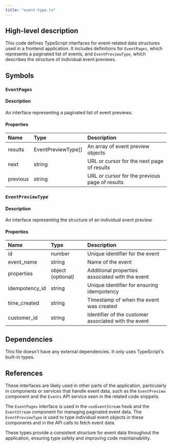 ```yaml
---
title: "event-type.ts"
---
```


## High-level description
This code defines TypeScript interfaces for event-related data structures used in a frontend application. It includes definitions for `EventPages`, which represents a paginated list of events, and `EventPreviewType`, which describes the structure of individual event previews.

## Symbols

### `EventPages`
#### Description
An interface representing a paginated list of event previews.

#### Properties
| Name | Type | Description |
|:-----|:-----|:------------|
| results | EventPreviewType[] | An array of event preview objects |
| next | string | URL or cursor for the next page of results |
| previous | string | URL or cursor for the previous page of results |

### `EventPreviewType`
#### Description
An interface representing the structure of an individual event preview.

#### Properties
| Name | Type | Description |
|:-----|:-----|:------------|
| id | number | Unique identifier for the event |
| event_name | string | Name of the event |
| properties | object (optional) | Additional properties associated with the event |
| idempotency_id | string | Unique identifier for ensuring idempotency |
| time_created | string | Timestamp of when the event was created |
| customer_id | string | Identifier of the customer associated with the event |

## Dependencies
This file doesn't have any external dependencies. It only uses TypeScript's built-in types.

## References
These interfaces are likely used in other parts of the application, particularly in components or services that handle event data, such as the `EventPreview` component and the `Events` API service seen in the related code snippets.

The `EventPages` interface is used in the `useEventStream` hook and the `EventStream` component for managing paginated event data. The `EventPreviewType` is used to type individual event objects in these components and in the API calls to fetch event data.

These types provide a consistent structure for event data throughout the application, ensuring type safety and improving code maintainability.
